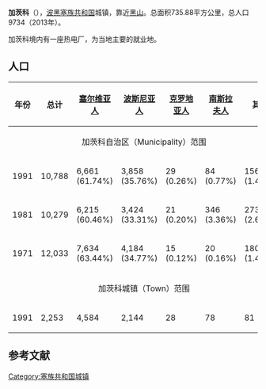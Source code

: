 {{Infobox settlement
| name                    = 加茨科
| native_name             = Gacko<br>{{lang|sr|Гацко|sr}}
| settlement_type         = 市镇
| image_skyline           = Gacko (1).jpg
| imagesize               = 
| image_caption           = 
| image_flag              = 
| flag_size               = 
| image_shield            = 
| shield_size             = 
| pushpin_map             = Bosnia
| pushpin_label_position  = 
| pushpin_map_caption     = 在波黑的位置
| latd  = 43 |latm  =10  |lats  = |latNS  = N 
| longd =18   |longm =32 |longs = |longEW = E 
| coordinates_type        = region:ES_type:city
| coordinates_display     = inline,title
| image_map               = Gacko municipality.svg
| map_caption             = 在波黑的位置
| subdivision_type        = 国家
| subdivision_name        = 波黑
| subdivision_type1       = [[波斯尼亚和黑塞哥维那政区|政治实体]]
| subdivision_name1       = [[塞族共和国|塞族共和国]]
| area_total_km2          = 735.88
| elevation_m             = 940
| population_total        = 9734
| population_as_of        = 2013
| population_density_km2  = auto
| timezone1               = [[欧洲中部时间|CET]]
| utc_offset1             = +1
| timezone1_DST           = [[欧洲中部夏令时间|CEST]]
| utc_offset1_DST         = +2
| postal_code_type        = 邮编
| postal_code             = 89240
| footnotes               = 
}}
'''加茨科'''（{{lang-sr|Гацко|sr}}），[[波黑|波黑]][[塞族共和国|塞族共和国]]城镇，靠近[[黑山|黑山]]。总面积735.88平方公里，总人口9734（2013年）。

加茨科境内有一座热电厂，为当地主要的就业地。

==人口==
{| class=wikitable
|- bgcolor="#efefef"
! 年份 !! 总计 !! [[塞尔维亚人|塞尔维亚人]] !! [[波斯尼亚人|波斯尼亚人]] !! [[克罗地亚人|克罗地亚人]] !! [[南斯拉夫人|南斯拉夫人]] !! 其他
|-
| colspan=7 | <center> 加茨科自治区（Municipality）范围
|-
| align="center" | 1991 || 10,788 || 6,661 (61.74%) || 3,858 (35.76%) || 29 (0.26%) || 84 (0.77%) || 156 (1.44%)
|-
| align="center" | 1981 || 10,279 || 6,215 (60.46%) || 3,424 (33.31%) || 21 (0.20%) || 346 (3.36%) || 273 (2.65%)
|-
| align="center" | 1971 || 12,033 || 7,634 (63.44%) || 4,184 (34.77%) || 15 (0.12%) || 20 (0.16%) || 180 (1.49%)
|-
| colspan=7 | <center> 加茨科城镇（Town）范围
|-
| align="center" | 1991 || 2,253 || 4,584 || 2,144 || 28 || 78 || 81
|}


==参考文献==
{{reflist}}

{{Authority control}}
[[Category:塞族共和国城镇|Category:塞族共和国城镇]]